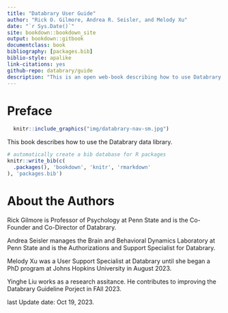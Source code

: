 ```yaml
--- 
title: "Databrary User Guide"
author: "Rick O. Gilmore, Andrea R. Seisler, and Melody Xu"
date: "`r Sys.Date()`"
site: bookdown::bookdown_site
output: bookdown::gitbook
documentclass: book
bibliography: [packages.bib]
biblio-style: apalike
link-citations: yes
github-repo: databrary/guide
description: "This is an open web-book describing how to use Databrary."
---
```


# Preface {-}

```r
  knitr::include_graphics("img/databrary-nav-sm.jpg")
```

This book describes how to use the Databrary data library.

```r
# automatically create a bib database for R packages
knitr::write_bib(c(
  .packages(), 'bookdown', 'knitr', 'rmarkdown'
), 'packages.bib')
```

# About the Authors {-}

Rick Gilmore is Professor of Psychology at Penn State and is the Co-Founder and Co-Director of Databrary.

Andrea Seisler manages the Brain and Behavioral Dynamics Laboratory at Penn State and is the Authorizations and Support Specialist for Databrary.

Melody Xu was a User Support Specialist at Databrary until she began a PhD program at Johns Hopkins University in August 2023.

Yinghe Liu works as a research assitance. He contributes to improving the Databrary Guideline Porject in FAll 2023. 

last Update date: Oct 19, 2023. 